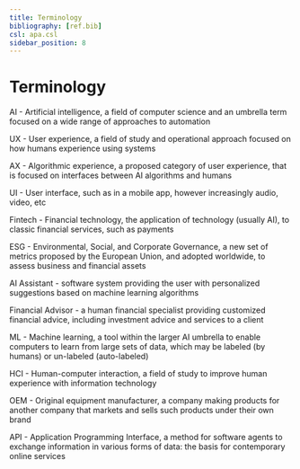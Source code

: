 ```yaml
---
title: Terminology
bibliography: [ref.bib]
csl: apa.csl
sidebar_position: 8
---
```



# Terminology

AI - Artificial intelligence, a field of computer science and an umbrella term focused on a wide range of approaches to automation

UX - User experience, a field of study and operational approach focused on how humans experience using systems

AX - Algorithmic experience, a proposed category of user experience, that is focused on interfaces between AI algorithms and humans

UI - User interface, such as in a mobile app, however increasingly audio, video, etc

Fintech - Financial technology, the application of technology (usually AI), to classic financial services, such as payments

ESG - Environmental, Social, and Corporate Governance, a new set of metrics proposed by the European Union, and adopted worldwide, to assess business and financial assets

AI Assistant - software system providing the user with personalized suggestions based on machine learning algorithms

Financial Advisor - a human financial specialist providing customized financial advice, including investment advice and services to a client

ML - Machine learning, a tool within the larger AI umbrella to enable computers to learn from large sets of data, which may be labeled (by humans) or un-labeled (auto-labeled)

HCI - Human-computer interaction, a field of study to improve human experience with information technology

OEM - Original equipment manufacturer, a company making products for another company that markets and sells such products under their own brand

API - Application Programming Interface, a method for software agents to exchange information in various forms of data: the basis for contemporary online services


